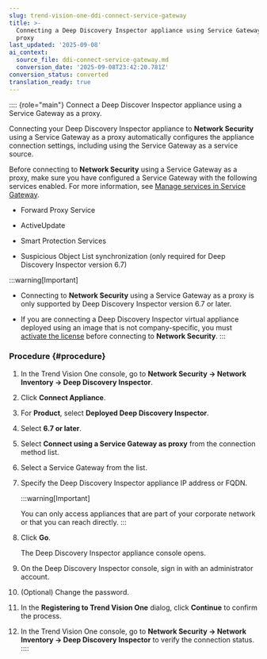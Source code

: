 ```yaml
---
slug: trend-vision-one-ddi-connect-service-gateway
title: >-
  Connecting a Deep Discovery Inspector appliance using Service Gateway as a
  proxy
last_updated: '2025-09-08'
ai_context:
  source_file: ddi-connect-service-gateway.md
  conversion_date: '2025-09-08T23:42:20.781Z'
conversion_status: converted
translation_ready: true
---
```


:::: {role="main"}
Connect a Deep Discover Inspector appliance using a Service Gateway as a proxy.

Connecting your Deep Discovery Inspector appliance to **Network Security** using a Service Gateway as a proxy automatically configures the appliance connection settings, including using the Service Gateway as a service source.

Before connecting to **Network Security** using a Service Gateway as a proxy, make sure you have configured a Service Gateway with the following services enabled. For more information, see [Manage services in Service Gateway](managing-services-service-gateway.mdx).

- Forward Proxy Service

- ActiveUpdate

- Smart Protection Services

- Suspicious Object List synchronization (only required for Deep Discovery Inspector version 6.7)

:::warning[Important]

- Connecting to **Network Security** using a Service Gateway as a proxy is only supported by Deep Discovery Inspector version 6.7 or later.

- If you are connecting a Deep Discovery Inspector virtual appliance deployed using an image that is not company-specific, you must [activate the license](activate-ddi-clp.mdx) before connecting to **Network Security**.
:::

### Procedure {#procedure}

1.  In the Trend Vision One console, go to **Network Security → Network Inventory → Deep Discovery Inspector**.

2.  Click **Connect Appliance**.

3.  For **Product**, select **Deployed Deep Discovery Inspector**.

4.  Select **6.7 or later**.

5.  Select **Connect using a Service Gateway as proxy** from the connection method list.

6.  Select a Service Gateway from the list.

7.  Specify the Deep Discovery Inspector appliance IP address or FQDN.

    :::warning[Important]

    You can only access appliances that are part of your corporate network or that you can reach directly.
    :::

8.  Click **Go**.

    The Deep Discovery Inspector appliance console opens.

9.  On the Deep Discovery Inspector console, sign in with an administrator account.

10. (Optional) Change the password.

11. In the **Registering to Trend Vision One** dialog, click **Continue** to confirm the process.

12. In the Trend Vision One console, go to **Network Security → Network Inventory → Deep Discovery Inspector** to verify the connection status.
::::
